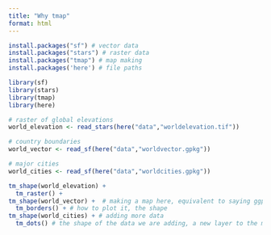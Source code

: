 ```yaml
---
title: "Why tmap"
format: html
---
```

```r
install.packages("sf") # vector data
install.packages("stars") # raster data 
install.packages("tmap") # map making
install.packages('here') # file paths

```
```r
library(sf)
library(stars)
library(tmap)
library(here)
```


```r
# raster of global elevations
world_elevation <- read_stars(here("data","worldelevation.tif"))

# country boundaries
world_vector <- read_sf(here("data","worldvector.gpkg"))

# major cities
world_cities <- read_sf(here("data","worldcities.gpkg"))
```


```r

tm_shape(world_elevation) +
  tm_raster() +
tm_shape(world_vector) +  # making a map here, equivalent to saying ggplot(data = )
  tm_borders() + # how to plot it, the shape
tm_shape(world_cities) + # adding more data
  tm_dots() # the shape of the data we are adding, a new layer to the map



```

